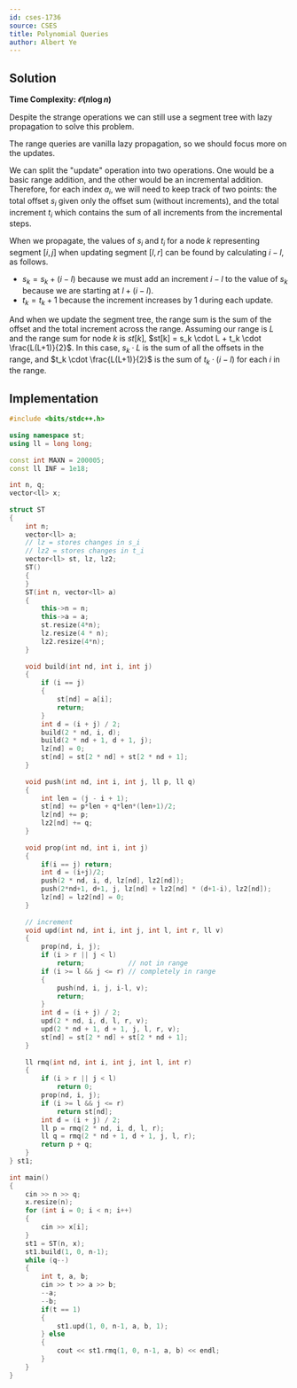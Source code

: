 ```yaml
---
id: cses-1736
source: CSES
title: Polynomial Queries
author: Albert Ye
---
```


## Solution
**Time Complexity: $\mathcal{O}(n\log n)$**

Despite the strange operations we can still use a segment tree with lazy propagation
to solve this problem.

The range queries are vanilla lazy propagation, so we should focus more on the updates.

We can split the "update" operation into two operations. One would be a basic range addition,
and the other would be an incremental addition. Therefore, for each index $a_i$, we will need
to keep track of two points: the total offset $s_i$ given only the offset sum (without increments),
and the total increment $t_i$ which contains the sum of all increments from the incremental steps.

When we propagate, the values of $s_i$ and $t_i$ for
a node $k$ representing segment $[i, j]$ 
when updating segment $[l, r]$ can be found by calculating $i-l$, as follows.

- $s_k = s_k + (i-l)$ because we must add an increment $i-l$ to the value of $s_k$ because we are starting at $l + (i-l)$.
- $t_k = t_k + 1$ because the increment increases by 1 during each update.

And when we update the segment tree, the range sum is the sum of the offset and the total increment across the range. Assuming our range is $L$ 
and the range sum for node $k$ is $st[k]$, $st[k] = s_k \cdot L + t_k \cdot \frac{L(L+1)}{2}$. In this case, $s_k \cdot L$ is the sum of all the
offsets in the range, and $t_k \cdot \frac{L(L+1)}{2}$ is the sum of $t_k \cdot (i-l)$ for each $i$ in the range.

## Implementation
<LanguageSection>
<CPPSection>

```cpp
#include <bits/stdc++.h>
 
using namespace st;
using ll = long long;
 
const int MAXN = 200005;
const ll INF = 1e18;
 
int n, q;
vector<ll> x;
 
struct ST
{
	int n;
	vector<ll> a;
	// lz = stores changes in s_i
	// lz2 = stores changes in t_i
	vector<ll> st, lz, lz2;
	ST()
	{
	}
	ST(int n, vector<ll> a)
	{
		this->n = n;
		this->a = a;
		st.resize(4*n);
		lz.resize(4 * n);
		lz2.resize(4*n);
	}
 
	void build(int nd, int i, int j)
	{
		if (i == j)
		{
			st[nd] = a[i];
			return;
		}
		int d = (i + j) / 2;
		build(2 * nd, i, d);
		build(2 * nd + 1, d + 1, j);
		lz[nd] = 0;
		st[nd] = st[2 * nd] + st[2 * nd + 1];
	}
 
	void push(int nd, int i, int j, ll p, ll q)
	{
		int len = (j - i + 1);
		st[nd] += p*len + q*len*(len+1)/2;
		lz[nd] += p;
		lz2[nd] += q;
	}
 
	void prop(int nd, int i, int j)
	{
		if(i == j) return;
		int d = (i+j)/2;
		push(2 * nd, i, d, lz[nd], lz2[nd]);
		push(2*nd+1, d+1, j, lz[nd] + lz2[nd] * (d+1-i), lz2[nd]);
		lz[nd] = lz2[nd] = 0;
	}
 
	// increment
	void upd(int nd, int i, int j, int l, int r, ll v)
	{
		prop(nd, i, j);
		if (i > r || j < l)
			return;			  // not in range
		if (i >= l && j <= r) // completely in range
		{
			push(nd, i, j, i-l, v);
			return;
		}
		int d = (i + j) / 2;
		upd(2 * nd, i, d, l, r, v);
		upd(2 * nd + 1, d + 1, j, l, r, v);
		st[nd] = st[2 * nd] + st[2 * nd + 1];
	}
 
	ll rmq(int nd, int i, int j, int l, int r)
	{
		if (i > r || j < l)
			return 0;
		prop(nd, i, j);
		if (i >= l && j <= r)
			return st[nd];
		int d = (i + j) / 2;
		ll p = rmq(2 * nd, i, d, l, r);
		ll q = rmq(2 * nd + 1, d + 1, j, l, r);
		return p + q;
	}
} st1;
 
int main()
{
	cin >> n >> q;
	x.resize(n);
	for (int i = 0; i < n; i++)
	{
		cin >> x[i];
	}
	st1 = ST(n, x);
	st1.build(1, 0, n-1);
	while (q--)
	{
		int t, a, b;
		cin >> t >> a >> b;
		--a;
		--b;
		if(t == 1)
		{
			st1.upd(1, 0, n-1, a, b, 1);
		} else 
		{
			cout << st1.rmq(1, 0, n-1, a, b) << endl;
		}
	}
}
```
</CPPSection>
</LanguageSection>
